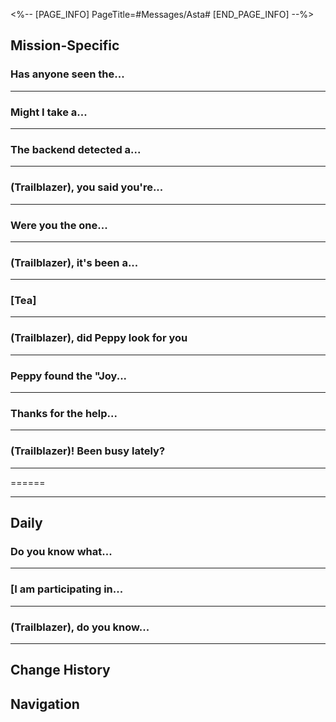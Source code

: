 <%-- [PAGE_INFO]
PageTitle=#Messages/Asta#
[END_PAGE_INFO] --%>
{{Messages Infobox
|id        = 1009
|image     = Character Asta Icon.png
|type      = Character
|sender    = Asta
|signature = I shouldn't buy any more stuff...
|faction   = Herta Space Station
}}

==Mission-Specific==
===Has anyone seen the...===
{{Messages
|start_condition = 
|text =
:'''Asta:''' Has anyone seen the elderly Wen Tianweng?
:'''Arlan:''' Maybe he was captured by monsters of the Legion?
:'''Asta:''' Trust me, Arlan, no one would want to kidnap a grumpy old man. (Trailblazer), have you seen him?
:{Choice} So there are actual old people on the space station?
::'''(Trailblazer):''' So there are actual old people on the space station?
:{Choice} It is possible that someone might want to kidnap a grumpy old man...
::'''(Trailblazer):''' It is possible that someone might want to kidnap a grumpy old man...
:'''Asta:''' In any case, it'd be greatly appreciated if you could keep us posted. The old man might have gone traveling among the stars with friends from his younger days.
:'''Asta:''' Let us know if you ever run into him
}}
----

===Might I take a...===
{{Messages
|start_condition = 
|text =
:'''Asta:''' Might I take a moment of your time, (Trailblazer)? Any chance you are familiar with classical poems?
:'''Asta:''' Ahem, I don't usually speak like this. Must have read too much poetry recently
:'''Asta:''' I got an encrypted letter. It must be really good, because I can't understand a single word
:'''Asta:''' You seem pretty smart, so please come back and help me out with this one as soon as you have time. Otherwise, sooner or later, I'll just die from the curiosity alone
;{Accepted Mission: Spirit Traces}
}}
----

===The backend detected a...===
{{Messages
|start_condition = 
|text =
:'''Asta:''' The backend detected a weird quantum fluctuation just now. You were right beside it at the time. What happened?
:{Choice} I fixed the Curio
::'''(Trailblazer):''' I just whacked the Curio a few times and the crack on it disappeared. I can't even believe it myself
::'''Asta:''' ...I can't believe it either
:{Choice} I don't understand it myself
::'''(Trailblazer):''' I just whacked the Curio a few times and the crack on it disappeared. I can't even believe it myself
::'''Asta:''' ...Is this what they call a "percussive maintenance?"
:'''Asta:''' The backend data from Panopticon System does show it has been fixed, and is activated at the moment. It's been giving out a steady energy reading
:'''Asta:''' It may be pure luck, but this is too much of a coincidence. Hey, could it be that your hand was blessed by an Aeon?
:'''Asta:''' ...Alright, I'm kidding. No matter how, you are the one who did it. I've sent you the reward. Remember to check it out
}}
----

===(Trailblazer), you said you're...===
{{Messages
|start_condition = 
|text =
:'''Asta:''' (Trailblazer), you said you're back at the space station?
:'''Asta:''' There's something that I can only talk to you about...
:'''Asta:''' If it's not too much trouble, could you come over for a chat?
:{Choice} I have a bad feeling about this...
::'''(Trailblazer):''' I have a bad feeling about this...
::'''Asta:''' No, no! It's not anything weird. I just need to discuss something with you in person
::'''Asta:''' Since it's just kinda embarrassing to talk about it over messaging
:{Choice} No need to bother you. I'm headed back to the Express
::'''(Trailblazer):''' No need to bother you. I'm headed back to the Express
::'''Asta:''' Hey, stop teasing! I really do have something urgent to talk about!
:'''Asta:''' I'll be waiting for you at the usual spot. Please hurry
;{Accepted Mission: An Unexpected Turn of Events}
}}
----

===Were you the one...===
{{Messages
|start_condition = 
|text =
:'''Asta:''' Were you the one who helped Wen Shiling with her experiment?
:{Choice} That's me.
::'''(Trailblazer):''' That's right! That's me!
::'''Asta:''' Didn't expect you to be so smug about it.
:{Choice} Got nothing to do with me...
::'''(Trailblazer):''' Who's Wen Shiling? I don't know her.
::'''Asta:''' But in the experiment report that she submitted, your name was listed on the assistant column.
:'''Asta:''' Oh, spoil her, would you? I don't even know how her report got through the assessors to me...
:'''Asta:''' Anyway, I'm going to terminate the approval process for this experiment. Please refrain from participating in future scientific assessments.
}}
----

===(Trailblazer), it's been a...===
{{Messages
|start_condition = 
|text =
:'''Asta:''' (Trailblazer), it's been a while, is everything alright? I heard you've gone to the Xianzhou Luofu?
:'''Asta:''' I know the Express is there to carry out the trailblaze mission, but there's a question about the Xianzhou I'd like to ask
:'''Asta:''' Have you heard of... the local legend of Xianzhou, the Foxian Beauty Online Chat?
:{Choice} No idea
::'''(Trailblazer):''' I haven't heard of it, is it fun?
::'''Asta:''' Hmm, you haven't heard of it? Looks like it's suspicious...
:{Choice} I'm interested
::'''(Trailblazer):''' That's very interesting. Send me a link, I'll check it out
::'''Asta:''' I'm not recommending it to you
:'''Asta:''' You misunderstand me. The story starts from a certain staff member...
:'''Asta:''' Oh, I'm not saying the researcher is a foxian beauty!
:'''Asta:''' This is too confusing, let's meet in-person to talk. When you have time, can you come back to the space station and have a little chat with me face-to-face?
:{Choice} I only care about the foxian beauty
::'''(Trailblazer):''' I'm not interested in researchers. I only care about the foxian beauty. Let's meet and talk more
:{Choice} My time is worth a lot
::'''(Trailblazer):''' Do we really need to talk about this at the space station? My time is worth a lot
::'''Asta:''' Huh? Are you collecting fees to open up your own Trailblazer Chat service? I thought we're friends
::'''Asta:''' Mm-hmm, I did a quick math on my allowance this month, I should have enough to hire you! Come, hireling!
:{Choice} I'll come over when I have the time
::'''(Trailblazer):''' The person you're calling is unavailable. I'll come over when I have the time.
;{Accepted Mission: From Xianzhou With Love}
}}
----

===[Tea]===
{{Messages
|start_condition = 
|text =
:'''Asta:''' [[File:Sticker PPG 11 Dr. Ratio 01.png|80px|&lbrack;Tea&rbrack;]]
:'''Asta:''' (Trailblazer), I need your help with something
:{Choice} Help with what?
::'''(Trailblazer):''' Help with what?
::'''(Trailblazer):''' [[File:Sticker PPG 07 Pom-Pom 07.png|80px|&lbrack;Confused&rbrack;]]
:{Choice} Context?
::'''(Trailblazer):''' Needs specifics, what's the context?
:'''Asta:''' Madam Ruan Mei created some interesting little critters on the space station, I accommodated them temporarily in the Seclusion Zone
:'''Asta:''' And now, I would like you to nurture these little ones
:{Choice} Why me?
::'''(Trailblazer):''' Why me? Wouldn't it be better if you do it yourself?
::'''Asta:''' Among the people I know, you showed as the best match. Also... these things Madam Ruan Mei left behind are kind of related to you
:{Choice} There are so many researchers...
::'''(Trailblazer):''' But there are so many idling researchers on the space station, why am I even chosen...
::'''(Trailblazer):''' [[File:Sticker PPG 07 Pom-Pom 04.png|80px|&lbrack;decline&rbrack;]]
::'''Asta:''' Heh, they won't be soon enough
:'''Asta:''' With Mr Screwllum's help, I upgraded the robot programs. The helper robot will assist you the entire way. Of course, I'll keep an eye on you
:'''Asta:''' You've got this
;{Accepted Mission: Critter Pick: Nurture}
}}
----

===(Trailblazer), did Peppy look for you===
{{Messages
|start_condition = 
|text =
:'''Asta:''' (Trailblazer), did Peppy look for you
:{Choice} Nope
::'''(Trailblazer):''' Nope, isn't he at the master control zone?
::'''Asta:''' He's there when he has time to kill, but he's on a mission
:{Choice} Why would he look for me?
::'''(Trailblazer):''' Why would you ask me? I tried calling him over, he wouldn't even lift a paw. Why would he look for me
::'''Asta:''' Peppy's a big boy now, he has his own ideas
:'''Asta:''' A Curio was stolen recently, so I asked him to enlist your help...
:'''Asta:''' I kept seeing him in the storage room, so I thought you met up
:{Choice} A Curio was stolen?
::'''(Trailblazer):''' A Curio was stolen? You should allocate more money to upgrade the security system, lead researcher!
::'''Asta:''' Any problem you can solve with money isn't a problem. This is a special case
:{Choice} Why would you send Peppy for me?
::'''(Trailblazer):''' Why would you send Peppy for me? If something's lost, shouldn't you ask the Security Department?
:'''Asta:''' The lost Curio is the Joy Filtration Set, a cube used to store happiness. It's very popular among the researchers, judging by the consistently high application rate
:'''Asta:''' I'd like to start investigating from the researchers, but lately... Madam Ruan Mei has been visiting the station
:'''Asta:''' I'm worried this might not be a good look
:'''Asta:''' Peppy has a sharp sense of smell and does not attract attention wandering about, so I think he is the best for this investigation
:'''Asta:''' I've placed other zones under lockdown when everyone's focused on Madam Ruan Mei's visit
:'''Asta:''' However, Peppy has gone radio silent. I'm concerned that it has run into danger. (Trailblazer), can you go take a look?
:{Choice} Leave it to me.
::'''(Trailblazer):''' Leave it to me, this is nothing
::'''Asta:''' Great! I'll share its coordinates with you right away
:{Choice} Why do I feel déjà vu?
::'''(Trailblazer):''' Wait a sec, this all seems eerily familiar...
::'''Asta:''' Don't worry. Peppy's very obedient
:'''Asta:''' Oh, right, I installed a specially made device on Peppy. When you find him, remember to activate the beacon. There's a surprise for you
}}
----

===Peppy found the "Joy...===
{{Messages
|start_condition = 
|text =
:'''Asta:''' Peppy found the "Joy Filtration Set." I know you're definitely to thank for this, (Trailblazer)
:'''Asta:''' Peppy alone definitely couldn't do it
:'''Asta:''' He was talking you up ever since he got back
:{Choice} What pitch of woof is he using?
::'''(Trailblazer):''' I wonder what pitch of woof Peppy makes when he is buttering me up
::'''Asta:''' Next time, you can ask him in person
:{Choice} Easy-peasy.
::'''(Trailblazer):''' Ah, it's nothing. No need to be so polite with me. I just wanted to help you
::'''Asta:''' [[File:Sticker PPG 11 Dr. Ratio 01.png|80px|&lbrack;Tea&rbrack;]]
:'''Asta:''' Alright. Enough about Peppy for now. I actually wanted to talk with you about something else today
:'''Asta:''' You should go back and talk with the robot helper. It discovered something pretty wondrous near its location
:{Choice} How wondrous?
::'''(Trailblazer):''' How wondrous?
:{Choice} I'm on my way.
::'''(Trailblazer):''' I'm on my way.
:'''Asta:''' You'll see as soon as you get over there. To keep the surprise, I won't spoil anything
}}
----

===Thanks for the help...===
{{Messages
|start_condition = 
|text =
:'''Asta:''' Thanks for the help with the research, (Trailblazer)
:'''Asta:''' Speaking of which, did you see the creation that looks like Madam Herta? Isn't it interesting? What did it say to you?
:{Choice} (Tell her what happened)
:'''(Trailblazer):''' Oh, you're talking about Wisteria Cake. Yeah, she looks a bit like Herta. Even her personality is a bit similar
:'''(Trailblazer):''' And she likes science. That day, she brought a few sidekicks with her and told me she wanted to finish a gene sequencing project, requesting that I nurture more creations for her to use for an in-depth research
:'''Asta:''' [[File:Sticker PPG 07 Pom-Pom 08.png|80px|&lbrack;Shocked&rbrack;]]
:'''Asta:''' Though I'm not sure I understand why Madam Ruan Mei's creation will be so similar to Madam Herta
:'''Asta:''' I'm more curious about the "sidekicks" she had with her. Do those also look like other people
:{Choice} Yes, but not that close
::'''(Trailblazer):''' Yes, but not as close as you think... It's like running into someone wearing a matching shirt on the street. There are some similarities, but it isn't entirely the same
:{Choice} Yes, they look exactly the same.
::'''(Trailblazer):''' Exactly! I think it's almost a splitting image, right? I dub it the Micro-Herta and there is also a Mini-Mei!
:'''Asta:''' The two little critters are pretty special. Their situation... the helper bot sent me the report
:'''Asta:''' Right, the bot said it wants to see you. It sounds like the little one that looks like Herta has some problems
:'''Asta:''' I'm not sure what they're trying to get up to... I have too much on my plate, so I can't leave. Besides, they asked for you specifically. Anyway, (Trailblazer), head over when you have the time
:{Choice} That's a very Herta way of doing things...
::'''(Trailblazer):''' That's a very Herta way of doing things...
:{Choice} I'm on my way.
::'''(Trailblazer):''' I'm on my way.
:'''Asta:''' Mmm-hmm
}}
----

===(Trailblazer)! Been busy lately?===
{{Messages
|start_condition = 
|text =
:'''Asta:''' (Trailblazer)! Been busy lately?
:{Choice} I'm good, what's up?
::'''(Trailblazer):''' Not particularly, why?
:{Choice} What's up?
::'''(Trailblazer):''' Depends on what you're asking about.
:'''Asta:''' Peppy mentioned you topped its score on the leaderboard.
:'''Asta:''' I'll fund you to be Peppy's personal trainer.
:{Choice} Humans and dogs aren't built the same...
::'''(Trailblazer):''' I'd love to help.
::'''(Trailblazer):''' But humans and dogs have different anatomies. My techniques might not work for it.
:{Choice} Sure! I'd be absolutely delighted!
::'''(Trailblazer):''' Absolutely! Peppy's got determination. I always enjoy Peppy's company.
::'''(Trailblazer):''' You couldn't have asked a better person. I'm totally game!
:'''Asta:''' I spoke with Miss Himeko and heard you're all pretty swamped.
:'''Asta:''' Let's save it for when you're free. No hurry, we've got plenty of time.
:'''Asta:''' Come see Peppy when you have time. It's been missing you a lot.
}}
----

======
{{Messages
|start_condition = 
|text =
:'''Asta:''' [[File:Sticker PPG 11 Dr. Ratio 01.png|80px]]
:'''Asta:''' Azh do recovruy perod(^o^)/~hggy9makng a twobrotha asgu
:{Choice} ...What is this nonsense?
::'''(Trailblazer):''' Asta, what gibberish are you sending? I can't understand a word of it.
:{Choice} Peppy, stop hiding behind Asta's account!
::'''(Trailblazer):''' Peppy! Stop hijacking Asta's phone and use your own account!
:'''Asta:''' Ahh!
:'''Asta:''' Peppy wouldn't stop pawing at my phone!
:'''Asta:''' So it was texting you all along!
:'''Asta:''' It was gloating about outscoring you on the leaderboard.
:'''Asta:''' It wanted to know if you're doing well in Penacony.
:'''Asta:''' Is everything okay? Need any help?
:{Choice} I'm fine, just not into chasing high scores.
::'''(Trailblazer):''' Oh
::'''(Trailblazer):''' Everything's fine, I'm just not in the mood to chase high scores.
:{Choice} No need, but tell Peppy thanks.
::'''(Trailblazer):''' I'm good, nothing's happened.
::'''(Trailblazer):''' Please thank Peppy for me. It really does care about me. I'm so touched.
:'''Asta:''' [[File:Sticker PPG 07 Pom-Pom 02.png|80px]]
:'''Asta:''' Well, that's good to hear.
}}
----

==Daily==
===Do you know what...===
{{Messages|text=
:'''Asta:''' Do you know what a rich mindset is?
:'''Asta:''' Do you wanna know about "a rich mindset"?
:{Choice} What's a rich mindset
::'''(Trailblazer):''' ...Do you really want to ask me that, Miss Asta?
:{Choice} Don't know, don't wanna
::'''(Trailblazer):''' Don't know, don't wanna, don't get it, don't care, don't wanna care
:'''Asta:''' Good answer!
:'''Asta:''' Can I get a screenshot of this
:'''Asta:''' I'll blur out your name
:'''Asta:''' You won't get in trouble
:{Choice} Can I still recall that message?
:'''(Trailblazer):''' [[File:Sticker PPG 07 Pom-Pom 08.png|80px|&lbrack;Shocked&rbrack;]]
:'''(Trailblazer):''' Can I still recall that message?
:'''Asta:''' It's okay. It's not a big deal
:'''Asta:''' I have the misfortune to be invited to do a streamed seminar, again. The topic this time is "Summit Talk: A rich mindset will change your financial views and lift your perspectives on wealth."
:'''Asta:''' I need to convince them this topic is super boring
:'''Asta:''' Who would want to watch that
:{Choice} I'd rather watch Peppy play holodisc
::'''(Trailblazer):''' I'd rather watch Peppy play with a holodisc
:{Choice} I'd rather watch a robot deliver food
::'''(Trailblazer):''' I'd rather watch a robot deliver food
:'''Asta:''' Hahahahahaha true
:'''Asta:''' Do you mind if I take another screenshot?
:{Choice} OK
:'''(Trailblazer):''' [[File:Sticker PPG 07 Pom-Pom 05.png|80px|&lbrack;Okay&rbrack;]]
:'''Asta:''' [[File:Sticker PPG 07 Pom-Pom 05.png|80px|&lbrack;Okay&rbrack;]]
}}
----

===[I am participating in...===
{{Messages|text=
:'''Asta:''' [I am participating in Cosmo Premium's special auction. Tap the button to help me take 50% off the handling fee and win other surprise discounts. Event link: ██████]
:'''Asta:''' [I've added an interesting item to the cart on Cosmo Premium. Help me pay for it: ████████]
:{Choice} Are you hacked?
::'''(Trailblazer):''' Are you really Asta? Feel like you've been hacked...
::'''Asta:''' I am Asta!
::'''Asta:''' Waaaaait
:{Choice} I can't open the link
::'''(Trailblazer):''' I'd like to help you pay, but I can't open the link you sent me...
::'''Asta:''' Waaaaait
::'''Asta:''' [[File:Sticker PPG 07 Pom-Pom 08.png|80px|&lbrack;Shocked&rbrack;]]
::'''Asta:''' You didn't pay for it, did you? If you did, let me know how much you paid, so I can give the money to you
:{Choice} Message rejected
::'''(Trailblazer):''' You have been blocked and can no longer send messages to them
::'''Asta:''' ???
::'''Asta:''' Waaaaait
:'''Asta:''' Sorry, I accidentally clicked the wrong button
:'''Asta:''' It's fine now. The page is already invalid...
:{Choice} Don't worry. I didn't open it
::'''(Trailblazer):''' Don't worry. I'd never open such a link
::'''Asta:''' That's good
:{Choice} I'm curious. Do you use coupons?
::'''(Trailblazer):''' Actually, I'm a little curious &mdash; do you use coupons when you shop? Do you know what coupons are?
::'''Asta:''' Why would I not use them? (Trailblazer), why do you always ask weird questions?
:{Choice} So what happened?
:'''(Trailblazer):''' So what happened?
:'''Asta:''' I was shopping just now, but I didn't notice that my cart was full, and then I hurried to make the purchases
:'''Asta:''' I accidentally sent you the link when I tapped too fast
:{Choice} I want to encounter this problem too
:'''(Trailblazer):''' I also want to have the problem of placing orders too fast
:'''(Trailblazer):''' [[File:Sticker PPG 07 Pom-Pom 02.png|80px|&lbrack;cry&rbrack;]]
:'''Asta:''' I'm just buying some stuff for the space station
}}
----

===(Trailblazer), do you know...===
{{Messages|text=
:'''Asta:''' (Trailblazer), do you know where Peppy has been lately?
:{Choice} Sorry, I didn't pay much attention to Peppy
::'''(Trailblazer):''' Sorry, I was busy before and didn't pay much attention to Peppy
:{Choice} The same old spots I think
::'''(Trailblazer):''' Peppy? I guess he's still wandering around on the space station. Where else can he go?
:{Choice} Something the matter?
:'''(Trailblazer):''' Something the matter?
:'''Asta:''' I'm waiting for the results of Peppy's physical exam from the Medical Department
:'''Asta:''' His front leg appears to be lame, but there is no obvious wound
:'''Asta:''' I checked the surveillance of the space station and didn't see how he hurt his leg
:{Choice} Could he be pretending to be lame?
::'''(Trailblazer):''' Well, pets are just as naughty as children. Could he be pretending to be lame on purpose?
::'''Asta:''' I don't know... Peppy is not naughty at all
:{Choice} Just like Arlan?
::'''(Trailblazer):''' According to your description, maybe Peppy also hurt his hand, just like Arlan?
::'''Asta:''' That doesn't make sense. Peppy has no wounds on him
:'''Asta:''' ...
:'''Asta:''' I've got Peppy's test results
:'''Asta:''' It says that he is in perfect health
:'''Asta:''' It says that he is not hurt
:'''Asta:''' There are no signs of fractures anywhere
:'''Asta:''' So, why would Peppy pretend to be lame? What can he get out of it?
:'''Asta:''' I have no idea at all
:{Choice} Maybe he wants you to spend more time with him
::'''(Trailblazer):''' You've been so busy lately. Did you not play with him enough?
::'''(Trailblazer):''' So he deliberately pretended to be lame and wanted you to spend more time with him
::'''Asta:''' It's possible. I haven't taken Peppy for a walk recently
::'''Asta:''' I'll have to buy some more of his favorite teeth sticks too
:{Choice} Maybe he is subconsciously imitating Arlan
::'''(Trailblazer):''' Maybe he is subconsciously imitating how Arlan looked before
::'''Asta:''' Arlan injured his hand during the Legion's invasion
::'''Asta:''' Peppy was always with him during that time
::'''Asta:''' You are right. He may be imitating the behavior of the people around him...
:'''Asta:''' The good thing is, Peppy isn't hurt
:'''Asta:''' This little guy is quite smart...
:'''Asta:''' What should I say
:'''Asta:''' Like owner, like pet
}}
----

==Change History==
{{Change History|1.0}}

==Navigation==
{{Messages Navbox}}